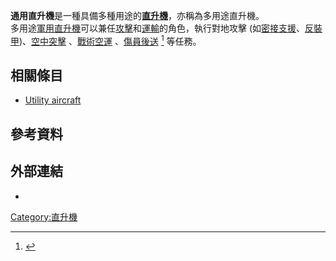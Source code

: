'''通用直升機'''是一種具備多種用途的'''[[直升機|直升機]]'''，亦稱為多用途直升機。<br />

多用途[[軍用直升機|軍用直升機]]可以兼任[[攻擊直升機|攻擊]]和[[運輸直升機|運輸]]的角色，執行對地攻擊 (如[[密接支援|密接支援]]、[[反坦克|反裝甲]])、[[空中突擊|空中突擊]] 、[[戰術空運|戰術空運]] 、[[傷員後送|傷員後送]] <ref name="FD">{{cite web|url = http://www.thefreedictionary.com/Utility+helicopter|title = Utility helicopter|accessdate = 10 January 2012|last = Farlex, Inc|date = 2012|archive-date = 2019-02-17|archive-url = https://web.archive.org/web/20190217030206/http://www.thefreedictionary.com/Utility+helicopter|dead-url = no}}</ref> 等任務。

==相關條目==
* [https://en.wikipedia.org/wiki/Utility_aircraft Utility aircraft] {{Wayback|url=https://en.wikipedia.org/wiki/Utility_aircraft |date=20210314181049 }}

==參考資料==
{{Reflist}}

==外部連結==
*{{Commons category-inline|Utility helicopters}}

{{Aero-stub}}
{{DEFAULTSORT:Utility Helicopter}}
[[Category:直升機|Category:直升機]]
